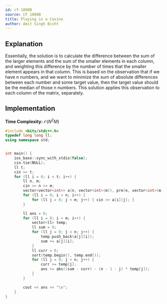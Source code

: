 ```yaml
---
id: cf-1808B
source: CF 1808B
title: Playing in a Casino
author: Amit Singh Bisht
---
```


## Explanation

Essentially, the solution is to calculate the difference between the sum of the larger elements and the sum of the smaller
elements in each column, and weighting this difference by the number of times that the smaller element appears in that column.
This is based on the observation that if we have n numbers, and we want to minimize the sum of absolute differences between
each number and some target value, then the target value should be the median of those n numbers. This solution applies this
observation to each column of the matrix, separately.

## Implementation

**Time Complexity:** $\mathcal{O}(N^2 M)$

<LanguageSection>
<CPPSection>

```cpp
#include <bits/stdc++.h>
typedef long long ll;
using namespace std;


int main() {
	ios_base::sync_with_stdio(false);
	cin.tie(NULL);
	ll t;
	cin >> t;
	for (ll i = 0; i < t; i++) {
		ll n, m;
		cin >> n >> m;
		vector<vector<int>> a(n, vector<int>(m)), pre(n, vector<int>(m));
		for (ll i = 0; i < n; i++) {
			for (ll j = 0; j < m; j++) { cin >> a[i][j]; }
		}

		ll ans = 0;
		for (ll i = 0; i < m; i++) {
			vector<ll> temp;
			ll sum = 0;
			for (ll j = 0; j < n; j++) {
				temp.push_back(a[j][i]);
				sum += a[j][i];
			}
			ll curr = 0;
			sort(temp.begin(), temp.end());
			for (ll j = 0; j < n; j++) {
				curr += temp[j];
				ans += abs((sum - curr) - (n - 1 - j) * temp[j]);
			}
		}

		cout << ans << "\n";
	}
}
```
</CPPSection>
</LanguageSection>
